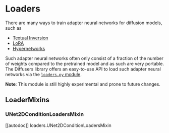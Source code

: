 <!--Copyright 2023 The HuggingFace Team. All rights reserved.

Licensed under the Apache License, Version 2.0 (the "License"); you may not use this file except in compliance with
the License. You may obtain a copy of the License at

http://www.apache.org/licenses/LICENSE-2.0

Unless required by applicable law or agreed to in writing, software distributed under the License is distributed on
an "AS IS" BASIS, WITHOUT WARRANTIES OR CONDITIONS OF ANY KIND, either express or implied. See the License for the
specific language governing permissions and limitations under the License.
-->

# Loaders

There are many ways to train adapter neural networks for diffusion models, such as 
- [Textual Inversion](./training/text_inversion.mdx)
- [LoRA](https://github.com/cloneofsimo/lora)
- [Hypernetworks](https://arxiv.org/abs/1609.09106)

Such adapter neural networks often only consist of a fraction of the number of weights compared 
to the pretrained model and as such are very portable. The Diffusers library offers an easy-to-use
API to load such adapter neural networks via the [`loaders.py` module](https://github.com/huggingface/diffusers/blob/main/src/diffusers/loaders.py). 

**Note**: This module is still highly experimental and prone to future changes.

## LoaderMixins

### UNet2DConditionLoadersMixin

[[autodoc]] loaders.UNet2DConditionLoadersMixin
